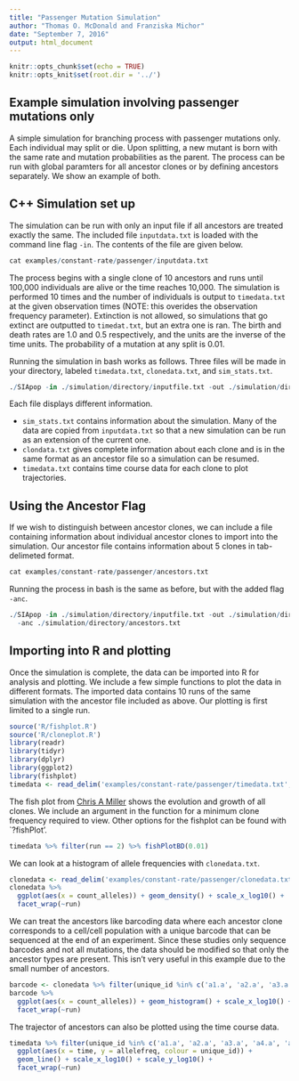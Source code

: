 ```yaml
---
title: "Passenger Mutation Simulation"
author: "Thomas O. McDonald and Franziska Michor"
date: "September 7, 2016"
output: html_document
---
```


```r
knitr::opts_chunk$set(echo = TRUE)
knitr::opts_knit$set(root.dir = '../')
```

## Example simulation involving passenger mutations only

A simple simulation for branching process with passenger mutations only. Each individual may
split or die. Upon splitting, a new mutant is born with the same rate and mutation probabilities
as the parent. The process can be run with global paramters for all ancestor clones or by
defining ancestors separately. We show an example of both.

## C++ Simulation set up

The simulation can be run with only an input file if all ancestors are treated exactly the same.
The included file `inputdata.txt` is loaded with the command line flag `-in`. The contents of
the file are given below.

```r
cat examples/constant-rate/passenger/inputdata.txt
```

The process begins with a single clone of 10 ancestors and runs until 100,000 individuals
are alive or the time reaches 10,000. The simulation is performed 10 times and the number
of individuals is output to `timedata.txt` at the given observation times (NOTE: this
overides the observation frequency parameter). Extinction is not allowed, so simulations
that go extinct are outputted to `timedat.txt`, but an extra one is ran. The birth and
death rates are 1.0 and 0.5 respectively, and the units are the inverse of the time units.
The probability of a mutation at any split is 0.01.

Running the simulation in bash works as follows. Three files will be made in your directory,
labeled `timedata.txt`, `clonedata.txt`, and `sim_stats.txt`.
```r
./SIApop -in ./simulation/directory/inputfile.txt -out ./simulation/directory/
```

Each file displays different information.

- `sim_stats.txt` contains information about the simulation. Many of the data are copied from `inputdata.txt` so that a new simulation can be run as an extension of the current one.
- `clondata.txt` gives complete information about each clone and is in the same format as an ancestor file so a simulation can be resumed.
- `timedata.txt` contains time course data for each clone to plot trajectories.


## Using the Ancestor Flag
If we wish to distinguish between ancestor clones, we can include a file containing
information about individual ancestor clones to import into the simulation. Our ancestor
file contains information about 5 clones in tab-delimeted format.

```r
cat examples/constant-rate/passenger/ancestors.txt
```

Running the process in bash is the same as before, but with the added flag `-anc`.

```r
./SIApop -in ./simulation/directory/inputfile.txt -out ./simulation/directory/
  -anc ./simulation/directory/ancestors.txt
```


## Importing into R and plotting

Once the simulation is complete, the data can be imported into R for analysis and
plotting. We include a few simple functions to plot the data in different formats.
The imported data contains 10 runs of the same simulation with the ancestor file
included as above. Our plotting is first limited to a single run.


```r
source('R/fishplot.R')
source('R/cloneplot.R')
library(readr)
library(tidyr)
library(dplyr)
library(ggplot2)
library(fishplot)
timedata <- read_delim('examples/constant-rate/passenger/timedata.txt', delim = "\t")

```

The fish plot from [Chris A Miller](https://github.com/chrisamiller/fishplot) shows
the evolution and growth of all clones. We include an argument in the function for
a minimum clone frequency required to view. Other options for the fishplot can be found
with `?fishPlot'.

```r
timedata %>% filter(run == 2) %>% fishPlotBD(0.01)
```

We can look at a histogram of allele frequencies with `clonedata.txt`.
```r
clonedata <- read_delim('examples/constant-rate/passenger/clonedata.txt', delim = "\t")
clonedata %>%
  ggplot(aes(x = count_alleles)) + geom_density() + scale_x_log10() +
  facet_wrap(~run)
```

We can treat the ancestors like barcoding data where each ancestor clone corresponds
to a cell/cell population with a unique barcode that can be sequenced at the end
of an experiment. Since these studies only sequence barcodes and not all mutations,
the data should be modified so that only the ancestor types are present. This isn't
very useful in this example due to the small number of ancestors.

```r
barcode <- clonedata %>% filter(unique_id %in% c('a1.a', 'a2.a', 'a3.a', 'a4.a', 'a5.a'))
barcode %>%
  ggplot(aes(x = count_alleles)) + geom_histogram() + scale_x_log10() +
  facet_wrap(~run)
```

The trajector of ancestors can also be plotted using the time course data.

```r
timedata %>% filter(unique_id %in% c('a1.a', 'a2.a', 'a3.a', 'a4.a', 'a5.a')) %>%
  ggplot(aes(x = time, y = allelefreq, colour = unique_id)) +
  geom_line() + scale_x_log10() + scale_y_log10() +
  facet_wrap(~run)
```
